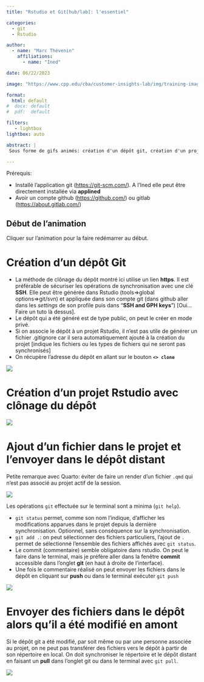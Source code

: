 ```yaml
---
title: "Rstudio et Git[hub/lab]: l'essentiel"

categories:
  - git
  - Rstudio

author: 
  - name: "Marc Thévenin"
    affiliations:
      - name: "Ined"

date: 06/22/2023

image: "https://www.cpp.edu/cba/customer-insights-lab/img/training-images/github_rstudio.png"

format: 
  html: default
#  docx: default
#  pdf:  default

filters:
   - lightbox
lightbox: auto

abstract: | 
 Sous forme de gifs animés: création d'un dépôt git, création d'un projet Rstudio avec clonage du dépôt, envoyer des fichiers du projet dans le dépôt. 

---
```


Prérequis: 

- Installé l'application git (<https://git-scm.com/>). A l'Ined elle peut être directement installée via **applined**
- Avoir un compte github (<https://github.com/>) ou gitlab (<https://about.gitlab.com/>)

::: callout-tip

## Début de l'animation

Cliquer sur l'animation pour la faire redémarrer au début.

:::

# Création d'un dépôt Git

* La méthode de clônage du dépôt montré ici utilise un lien **https**. Il est  préférable de sécuriser les opérations de synchronisation avec une clé **SSH**. Elle peut être générée dans Rstudio (tools=>global options=>git/svn) et appliquée dans son compte git (dans github aller dans les *settings* de son profile puis dans "**SSH and GPH keys**") [Oui...Faire un tuto là dessus].
* Le dépôt qui a été généré est de type public, on peut le créer en mode privé. 
* Si on associe le dépôt à un projet Rstudio, il n'est pas utile de générer un fichier .gitignore car il sera automatiquement ajouté à la création du projet [indique les fichiers ou les types de fichiers qui ne seront pas synchronisés]
* On récupère l'adresse du dépôt en allant sur le bouton **`<> clone`**

![](img/git1.gif)  

# Création d'un projet Rstudio avec clônage du dépôt

![](img/git2.gif)  

# Ajout d'un fichier dans le projet et l'envoyer dans le dépôt distant

Petite remarque avec Quarto: éviter de faire un render d'un fichier `.qmd` qui n'est pas associé au projet actif de la session. 

![](img/git3.gif)  

Les opérations `git` effectuée sur le terminal sont a minima (`git help`). 

- `git status` permet, comme son nom l'indique, d'afficher les modifications apparues dans le projet depuis la dernière synchronisation. Optionnel, sans conséquence sur la synchronisation.
- `git add .`: on peut sélectionner des fichiers particuliers, l'ajout de `.` permet de sélectionné l'ensemble des fichiers affichés avec `git status`.
- Le commit (commentaire) semble obligatoire dans rstudio. On peut le faire dans le terminal, mais je préfère aller dans la fenêtre **commit** accessible dans l'onglet **git** (en haut à droite de l'interface).
- Une fois le commentaire réalisé on peut envoyer les fichiers dans le dépôt en cliquant sur **push**  ou dans le terminal exécuter `git push`


![](img/git4.gif)  

# Envoyer des fichiers dans le dépôt alors qu'il a été modifié en amont

Si le dépôt git a été modifié, par soit même ou par une personne associée au projet, on ne peut pas transférer des fichiers vers le dépôt à partir de son répertoire en local. On doit synchroniser le répertoire et le dépôt distant en faisant un **pull**  dans l'onglet git ou dans le terminal avec `git pull`.

![](img/git5.gif)  







